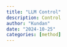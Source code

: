 ```yaml
---
title: "LLM Control"
description: Control
author: "Kundan"
date: "2024-10-25"
categories: [method]
---
```


<!--https://github.com/csids/nowcast -->
